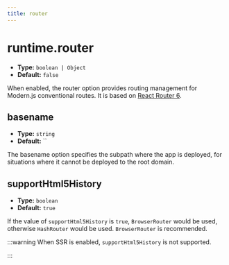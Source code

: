 ```yaml
---
title: router
---
```



<RouterLegacyTip />

# runtime.router

- **Type:** `boolean | Object`
- **Default:** `false`

When enabled, the router option provides routing management for Modern.js conventional routes. It is based on [React Router 6](https://reactrouter.com/).

## basename

- **Type:** `string`
- **Default:** ``

The basename option specifies the subpath where the app is deployed, for situations where it cannot be deployed to the root domain.

## supportHtml5History

- **Type:** `boolean`
- **Default:** `true`

If the value of `supportHtml5History` is `true`, `BrowserRouter` would be used, otherwise `HashRouter` would be used. `BrowserRouter` is recommended.

:::warning
When SSR is enabled, `supportHtml5History` is not supported.

:::
